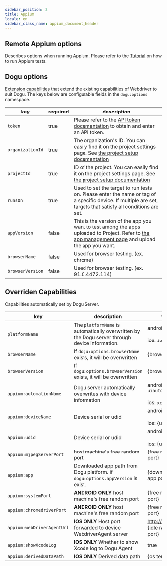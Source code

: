 ```yaml
---
sidebar_position: 2
title: Appium
locale: en
sidebar_class_name: appium_document_header
---
```


## Remote Appium options

Describes options when running Appium. Please refer to the [Tutorial](/get-started/tutorials/test-automation/remote-testing/appium) on how to run Appium tests.

## Dogu options

[Extension capabilities](https://www.w3.org/TR/webdriver/#dfn-extension-capability) that extend the existing capabilities of Webdriver to suit Dogu. The keys below are configurable fields in the `dogu:options` namespace.

| key              | required | description                                                                                                                                                                  |
| ---------------- | -------- | ---------------------------------------------------------------------------------------------------------------------------------------------------------------------------- |
| `token`          | true     | Please refer to the [API token documentation](/management/organization/settings#api-token) to obtain and enter an API token.                                                 |
| `organizationId` | true     | The organization's ID. You can easily find it on the project settings page. See [the project setup documentation](/management/project/settings)                              |
| `projectId`      | true     | ID of the project. You can easily find it on the project settings page. See [the project setup documentation](/management/project/settings)                                  |
| `runsOn`         | true     | Used to set the target to run tests on. Please enter the name or tag of a specific device. If multiple are set, targets that satisfy all conditions are set.                 |
| `appVersion`     | false    | This is the version of the app you want to test among the apps uploaded to Project. Refer to [the app management page](/management/project/app) and upload the app you want. |
| `browserName`    | false    | Used for browser testing. (ex. chrome)                                                                                                                                       |
| `browserVersion` | false    | Used for browser testing. (ex. 91.0.4472.114)                                                                                                                                |

## Overriden Capabilities

Capabilities automatically set by Dogu Server.

| key                        | description                                                                                    | value                                            |
| -------------------------- | ---------------------------------------------------------------------------------------------- | ------------------------------------------------ |
| `platformName`             | The `platformName` is automatically overwritten by the Dogu server through device information. | android: `android`<br></br> ios: `ios`           |
| `browserName`              | If `dogu:options.browserName` exists, it will be overwritten                                   | {browserName}                                    |
| `browserVersion`           | If `dogu:options.browserVersion` exists, it will be overwritten                                | {browserVersion}                                 |
| `appium:automationName`    | Dogu server automatically overwrites with device information                                   | android: `uiautomator2`<br></br> ios: `xcuitest` |
| `appium:deviceName`        | Device serial or udid                                                                          | android: {serial}<br></br> ios: {udid}           |
| `appium:udid`              | Device serial or udid                                                                          | android: {serial}<br></br> ios: {udid}           |
| `appium:mjpegServerPort`   | host machine's free random port                                                                | {free random port}                               |
| `appium:app`               | Downloaded app path from Dogu platform. if `dogu:options.appVersion` is exist.                 | {downloaded app path}                            |
| `appium:systemPort`        | **ANDROID ONLY** host machine's free random port                                               | {free random port}                               |
| `appium:chromedriverPort`  | **ANDROID ONLY** host machine's free random port                                               | {free random port}                               |
| `appium:webDriverAgentUrl` | **IOS ONLY** Host port forwarded to device WebdriverAgent server                               | http://127.0.0.1:{idle random port}              |
| `appium:showXcodeLog`      | **IOS ONLY** Whether to show Xcode log to Dogu Agent                                           | true                                             |
| `appium:derivedDataPath`   | **IOS ONLY** Derived data path                                                                 | {os temp path}                                   |
